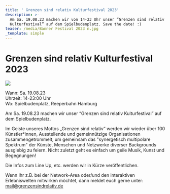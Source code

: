 ```yaml
---
title: ' Grenzen sind relativ Kulturfestival 2023'
description: >-
  Am Sa. 19.08.23 machen wir von 14-23 Uhr unser “Grenzen sind relativ
  Kulturfestival” auf dem Spielbudenplatz. Save the date! :)
teaser: /media/Banner Festival 2023 n.jpg
_template: simple
---
```


# Grenzen sind relativ Kulturfestival 2023

![](</media/Banner Festival 2023 n.jpg>)

Wann: Sa. 19.08.23\
Uhrzeit: 14-23:00 Uhr\
Wo: Spielbudenplatz, Reeperbahn Hamburg

Am Sa. 19.08.23 machen wir unser “Grenzen sind relativ Kulturfestival” auf dem Spielbudenplatz. 

Im Geiste unseres Mottos „Grenzen sind relativ“ werden wir wieder über 100 Künstler\*innen, Ausstellende und gemeinnützige Organisationen zusammengetrommelt, um gemeinsam das "synergetisch multipolare Spektrum" der Künste, Menschen und Netzwerke diverser Backgrounds ausgiebig zu feiern. Nicht zuletzt geht es einfach um geile Musik, Kunst und Begegnungen!

Die Infos zum Line Up, etc. werden wir in Kürze veröffentlichen. 

Wenn Ihr z.B. bei der Network-Area oder/und den interaktiven Erlebniswelten mitwirken möchtet, dann meldet euch gerne unter: mail@grenzensindrelativ.de
